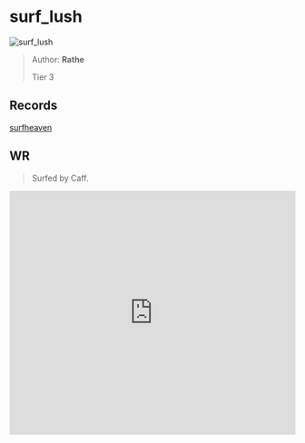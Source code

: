 
# surf_lush

![surf_lush](https://raw.githubusercontent.com/Sayt123/SurfMapPics/Maps-and-bonuses/csgo/surf_lush.jpg)

> Author: **Rathe**
>
> Tier 3

## Records

[surfheaven](https://surfheaven.eu/map/surf_lush)

## WR

> Surfed by Caff.

<iframe
width="100%"
height="430"
src="https://www.youtube.com/embed/r6nIgLYoEgs"
frameborder="0"
allow="accelerometer; autoplay; clipboard-write; encrypted-media; gyroscope; picture-in-picture"
allowFullScreen
/>

```md

[Surf Timer] - Caff finished in 00:47:26 (WR -00:00:67). Improving by 00:01:29
[Surf Timer] - Caff beat the map record! Rank: 1/197

Previous WR holder: K Dubs


```
                